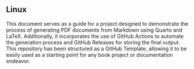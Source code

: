 ## Linux

This document serves as a guide for a project designed to demonstrate the process of generating PDF documents from Markdown using Quarto and LaTeX. Additionally, it incorporates the use of GitHub Actions to automate the generation process and GitHub Releases for storing the final output. This repository has been structured as a GitHub Template, allowing it to be easily used as a starting point for any book project or documentation endeavor.
